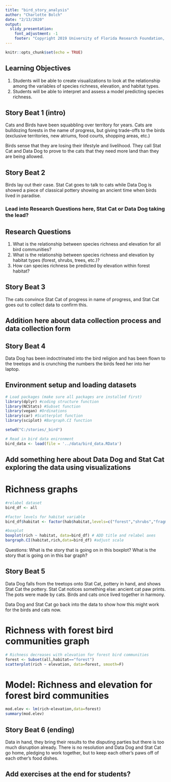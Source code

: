 ```yaml
---
title: "bird_story_analysis"
author: "Charlotte Bolch"
date: "2/13/2020"
output: 
  slidy_presentation:
    font_adjustment: -1
    footer: "Copyright 2019 University of Florida Research Foundation, Inc. All Rights Reserved."
---
```


```r
knitr::opts_chunk$set(echo = TRUE)
```

## Learning Objectives
1. Students will be able to create visualizations to look at the relationship among the variables of species richness, elevation, and habitat types. 
2. Students will be able to interpret and assess a model predicting species richness.

## Story Beat 1 (intro)
Cats and Birds have been squabbling over territory for years. Cats are bulldozing forests in the name of progress, but giving trade-offs to the birds (exclusive territories, new atriums, food courts, shopping areas, etc.)

Birds sense that they are losing their lifestyle and livelihood. They call Stat Cat and Data Dog to prove to the cats that they need more land than they are being allowed.

## Story Beat 2
Birds lay out their case. Stat Cat goes to talk to cats while Data Dog is showed a piece of classical pottery showing an ancient time when birds lived in paradise.

### Lead into Research Questions here, Stat Cat or Data Dog taking the lead?

## Research Questions

1. What is the relationship between species richness and elevation for all bird communities?
2. What is the relationship between species richness and elevation by habitat types (forest, shrubs, trees, etc.)?
3. How can species richness be predicted by elevation within forest habitat?

## Story Beat 3

The cats convince Stat Cat of progress in name of progress, and Stat Cat goes out to collect data to confirm this.

## Addition here about data collection process and data collection form

## Story Beat 4
Data Dog has been indoctrinated	into the bird religion and has been flown to the treetops and is crunching the numbers the birds feed her into her laptop.

## Environment setup and loading datasets  

```r

# Load packages (make sure all packages are installed first)
library(dplyr) #coding structure function
library(NCStats) #Subset function
library(vegan) #Ordinations
library(car) #Scatterplot function
library(sciplot) #Bargraph.CI function

setwd("C:/stories/_bird")

# Read in bird data enironment
bird_data <- load(file = '../data/bird_data.RData') 

```

## Add something here about Data Dog and Stat Cat exploring the data using visualizations

# Richness graphs
```r

#relabel dataset
bird_df <- all

#factor levels for habitat variable
bird_df$habitat <- factor(hab$habitat,levels=c("forest","shrubs","fragment","tree","fence","pasture"))

#boxplot
boxplot(rich ~ habitat, data=bird_df) # ADD title and relabel axes
bargraph.CI(habitat,rich,data=bird_df) #adjust scale

```

Questions: What is the story that is going on in this boxplot? What is the story that is going on in this bar graph?

## Story Beat 5

Data Dog falls from the treetops onto Stat Cat, pottery in hand, and shows Stat Cat the pottery. Stat Cat notices something else: ancient cat paw prints. The pots were made by cats. Birds and cats once lived together in harmony.

Data Dog and Stat Cat go back into the data to show how this might work for the birds and cats now.

# Richness with forest bird communities graph
```r

# Richness decreases with elevation for forest bird communities
forest <- Subset(all,habitat=="forest")
scatterplot(rich ~ elevation, data=forest, smooth=F)

```

# Model: Richness and elevation for forest bird communities
```r

mod.elev <- lm(rich~elevation,data=forest)
summary(mod.elev)

```

## Story Beat 6 (ending)
Data in hand, they bring their results to the disputing parties but there is too much disruption already. There is no resolution and Data Dog and Stat Cat go home, pledging to work together, but to keep each other's paws off of each other's food dishes.

## Add exercises at the end for students?

